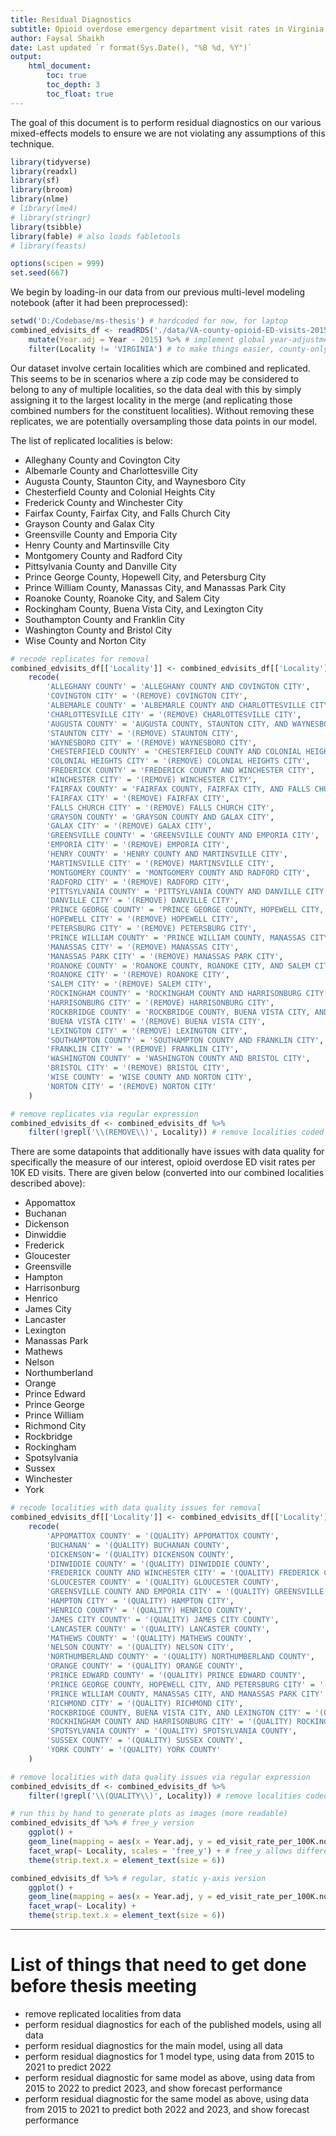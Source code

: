 ```yaml
---
title: Residual Diagnostics
subtitle: Opioid overdose emergency department visit rates in Virginia counties.
author: Faysal Shaikh
date: Last updated `r format(Sys.Date(), "%B %d, %Y")`
output: 
    html_document:
        toc: true
        toc_depth: 3
        toc_float: true
---
```


The goal of this document is to perform residual diagnostics on our various mixed-effects models to ensure we are not violating any assumptions of this technique.

```r
library(tidyverse)
library(readxl)
library(sf)
library(broom)
library(nlme)
# library(lme4)
# library(stringr)
library(tsibble)
library(fable) # also loads fabletools
# library(feasts)
```

```r
options(scipen = 999)
set.seed(667)
```

We begin by loading-in our data from our previous multi-level modeling notebook (after it had been preprocessed):
```r
setwd('D:/Codebase/ms-thesis') # hardcoded for now, for laptop
combined_edvisits_df <- readRDS('./data/VA-county-opioid-ED-visits-2015-to-2023.RDS') %>%
    mutate(Year.adj = Year - 2015) %>% # implement global year-adjustment here
    filter(Locality != 'VIRGINIA') # to make things easier, county-only
```

Our dataset involve certain localities which are combined and replicated. This seems to be in scenarios where a zip code may be considered to belong to any of multiple localities, so the data deal with this by simply assigning it to the largest locality in the merge (and replicating those combined numbers for the constituent localities). Without removing these replicates, we are potentially oversampling those data points in our model. 

The list of replicated localities is below:

 - Alleghany County and Covington City
 - Albemarle County and Charlottesville City
 - Augusta County, Staunton City, and Waynesboro City
 - Chesterfield County and Colonial Heights City
 - Frederick County and Winchester City
 - Fairfax County, Fairfax City, and Falls Church City
 - Grayson County and Galax City
 - Greensville County and Emporia City
 - Henry County and Martinsville City
 - Montgomery County and Radford City
 - Pittsylvania County and Danville City
 - Prince George County, Hopewell City, and Petersburg City
 - Prince William County, Manassas City, and Manassas Park City
 - Roanoke County, Roanoke City, and Salem City
 - Rockingham County, Buena Vista City, and Lexington City
 - Southampton County and Franklin City
 - Washington County and Bristol City
 - Wise County and Norton City

```r
# recode replicates for removal
combined_edvisits_df[['Locality']] <- combined_edvisits_df[['Locality']] %>%
    recode(
        'ALLEGHANY COUNTY' = 'ALLEGHANY COUNTY AND COVINGTON CITY',
        'COVINGTON CITY' = '(REMOVE) COVINGTON CITY',
        'ALBEMARLE COUNTY' = 'ALBEMARLE COUNTY AND CHARLOTTESVILLE CITY',
        'CHARLOTTESVILLE CITY' = '(REMOVE) CHARLOTTESVILLE CITY',
        'AUGUSTA COUNTY' = 'AUGUSTA COUNTY, STAUNTON CITY, AND WAYNESBORO CITY',
        'STAUNTON CITY' = '(REMOVE) STAUNTON CITY',
        'WAYNESBORO CITY' = '(REMOVE) WAYNESBORO CITY',
        'CHESTERFIELD COUNTY' = 'CHESTERFIELD COUNTY AND COLONIAL HEIGHTS CITY',
        'COLONIAL HEIGHTS CITY' = '(REMOVE) COLONIAL HEIGHTS CITY',
        'FREDERICK COUNTY' = 'FREDERICK COUNTY AND WINCHESTER CITY',
        'WINCHESTER CITY' = '(REMOVE) WINCHESTER CITY',
        'FAIRFAX COUNTY' = 'FAIRFAX COUNTY, FAIRFAX CITY, AND FALLS CHURCH CITY',
        'FAIRFAX CITY' = '(REMOVE) FAIRFAX CITY',
        'FALLS CHURCH CITY' = '(REMOVE) FALLS CHURCH CITY',
        'GRAYSON COUNTY' = 'GRAYSON COUNTY AND GALAX CITY',
        'GALAX CITY' = '(REMOVE) GALAX CITY',
        'GREENSVILLE COUNTY' = 'GREENSVILLE COUNTY AND EMPORIA CITY',
        'EMPORIA CITY' = '(REMOVE) EMPORIA CITY',
        'HENRY COUNTY' = 'HENRY COUNTY AND MARTINSVILLE CITY',
        'MARTINSVILLE CITY' = '(REMOVE) MARTINSVILLE CITY',
        'MONTGOMERY COUNTY' = 'MONTGOMERY COUNTY AND RADFORD CITY',
        'RADFORD CITY' = '(REMOVE) RADFORD CITY',
        'PITTSYLVANIA COUNTY' = 'PITTSYLVANIA COUNTY AND DANVILLE CITY',
        'DANVILLE CITY' = '(REMOVE) DANVILLE CITY',
        'PRINCE GEORGE COUNTY' = 'PRINCE GEORGE COUNTY, HOPEWELL CITY, AND PETERSBURG CITY',
        'HOPEWELL CITY' = '(REMOVE) HOPEWELL CITY',
        'PETERSBURG CITY' = '(REMOVE) PETERSBURG CITY',
        'PRINCE WILLIAM COUNTY' = 'PRINCE WILLIAM COUNTY, MANASSAS CITY, AND MANASSAS PARK CITY',
        'MANASSAS CITY' = '(REMOVE) MANASSAS CITY',
        'MANASSAS PARK CITY' = '(REMOVE) MANASSAS PARK CITY',
        'ROANOKE COUNTY' = 'ROANOKE COUNTY, ROANOKE CITY, AND SALEM CITY',
        'ROANOKE CITY' = '(REMOVE) ROANOKE CITY',
        'SALEM CITY' = '(REMOVE) SALEM CITY',
        'ROCKINGHAM COUNTY' = 'ROCKINGHAM COUNTY AND HARRISONBURG CITY',
        'HARRISONBURG CITY' = '(REMOVE) HARRISONBURG CITY',
        'ROCKBRIDGE COUNTY' = 'ROCKBRIDGE COUNTY, BUENA VISTA CITY, AND LEXINGTON CITY',
        'BUENA VISTA CITY' = '(REMOVE) BUENA VISTA CITY',
        'LEXINGTON CITY' = '(REMOVE) LEXINGTON CITY',
        'SOUTHAMPTON COUNTY' = 'SOUTHAMPTON COUNTY AND FRANKLIN CITY',
        'FRANKLIN CITY' = '(REMOVE) FRANKLIN CITY',
        'WASHINGTON COUNTY' = 'WASHINGTON COUNTY AND BRISTOL CITY',
        'BRISTOL CITY' = '(REMOVE) BRISTOL CITY',
        'WISE COUNTY' = 'WISE COUNTY AND NORTON CITY',
        'NORTON CITY' = '(REMOVE) NORTON CITY'
    )

# remove replicates via regular expression
combined_edvisits_df <- combined_edvisits_df %>% 
    filter(!grepl('\\(REMOVE\\)', Locality)) # remove localities coded for removal
```

There are some datapoints that additionally have issues with data quality for specifically the measure of our interest, opioid overdose ED visit rates per 10K ED visits. There are given below (converted into our combined localities described above):

 - Appomattox
 - Buchanan
 - Dickenson
 - Dinwiddie
 - Frederick
 - Gloucester
 - Greensville
 - Hampton
 - Harrisonburg
 - Henrico
 - James City
 - Lancaster
 - Lexington
 - Manassas Park
 - Mathews
 - Nelson
 - Northumberland
 - Orange
 - Prince Edward
 - Prince George
 - Prince William
 - Richmond City
 - Rockbridge
 - Rockingham
 - Spotsylvania
 - Sussex
 - Winchester
 - York

```r
# recode localities with data quality issues for removal
combined_edvisits_df[['Locality']] <- combined_edvisits_df[['Locality']] %>%
    recode(
        'APPOMATTOX COUNTY' = '(QUALITY) APPOMATTOX COUNTY',
        'BUCHANAN' = '(QUALITY) BUCHANAN COUNTY',
        'DICKENSON'= '(QUALITY) DICKENSON COUNTY',
        'DINWIDDIE COUNTY' = '(QUALITY) DINWIDDIE COUNTY',
        'FREDERICK COUNTY AND WINCHESTER CITY' = '(QUALITY) FREDERICK COUNTY AND WINCHESTER CITY',
        'GLOUCESTER COUNTY' = '(QUALITY) GLOUCESTER COUNTY',
        'GREENSVILLE COUNTY AND EMPORIA CITY' = '(QUALITY) GREENSVILLE COUNTY AND EMPORIA CITY',
        'HAMPTON CITY' = '(QUALITY) HAMPTON CITY',
        'HENRICO COUNTY' = '(QUALITY) HENRICO COUNTY',
        'JAMES CITY COUNTY' = '(QUALITY) JAMES CITY COUNTY',
        'LANCASTER COUNTY' = '(QUALITY) LANCASTER COUNTY',
        'MATHEWS COUNTY' = '(QUALITY) MATHEWS COUNTY',
        'NELSON COUNTY' = '(QUALITY) NELSON CITY',
        'NORTHUMBERLAND COUNTY' = '(QUALITY) NORTHUMBERLAND COUNTY',
        'ORANGE COUNTY' = '(QUALITY) ORANGE COUNTY',
        'PRINCE EDWARD COUNTY' = '(QUALITY) PRINCE EDWARD COUNTY',
        'PRINCE GEORGE COUNTY, HOPEWELL CITY, AND PETERSBURG CITY' = '(QUALITY) PRINCE GEORGE COUNTY, HOPEWELL CITY, AND PETERSBURG CITY',
        'PRINCE WILLIAM COUNTY, MANASSAS CITY, AND MANASSAS PARK CITY' = '(QUALITY) PRINCE WILLIAM COUNTY, MANASSAS CITY, AND MANASSAS PARK CITY',
        'RICHMOND CITY' = '(QUALITY) RICHMOND CITY',
        'ROCKBRIDGE COUNTY, BUENA VISTA CITY, AND LEXINGTON CITY' = '(QUALITY) ROCKBRIDGE COUNTY, BUENA VISTA CITY, AND LEXINGTON CITY',
        'ROCKHINGHAM COUNTY AND HARRISONBURG CITY' = '(QUALITY) ROCKINGHAM COUNTY AND HARRISONBURG CITY',
        'SPOTSYLVANIA COUNTY' = '(QUALITY) SPOTSYLVANIA COUNTY',
        'SUSSEX COUNTY' = '(QUALITY) SUSSEX COUNTY',
        'YORK COUNTY' = '(QUALITY) YORK COUNTY'
    )

# remove localities with data quality issues via regular expression
combined_edvisits_df <- combined_edvisits_df %>% 
    filter(!grepl('\\(QUALITY\\)', Locality)) # remove localities coded for removal
```

```r
# run this by hand to generate plots as images (more readable)
combined_edvisits_df %>% # free_y version
    ggplot() + 
    geom_line(mapping = aes(x = Year.adj, y = ed_visit_rate_per_100K.nonheroin_opioid)) +
    facet_wrap(~ Locality, scales = 'free_y') + # free_y allows different y-axes
    theme(strip.text.x = element_text(size = 6))

combined_edvisits_df %>% # regular, static y-axis version
    ggplot() + 
    geom_line(mapping = aes(x = Year.adj, y = ed_visit_rate_per_100K.nonheroin_opioid)) +
    facet_wrap(~ Locality) +
    theme(strip.text.x = element_text(size = 6))
```

---

# List of things that need to get done before thesis meeting
 - remove replicated localities from data
 - perform residual diagnostics for each of the published models, using all data
 - perform residual diagnostics for the main model, using all data
 - perform residual diagnostics for 1 model type, using data from 2015 to 2021 to predict 2022
  - perform residual diagnostic for same model as above, using data from 2015 to 2022 to predict 2023, and show forecast performance
  - perform residual diagnostic for the same model as above, using data from 2015 to 2021 to predict both 2022 and 2023, and show forecast performance